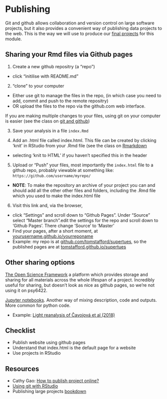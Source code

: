 # Publishing 

Git and github allows collaboration and version control on large software projects, but it also provides a convenient way of publishing data projects to the web. This is the way we will use to produce our [final projects](final-project.html) for this module.




## Sharing your Rmd files via Github pages

1. Create a new github repositry (a "repo")
  * click "initilise with README.md"
  
2. "clone" to your computer
  * Either use git to manage the files in the repo, (in which case you need to add, commit and push to the remote repositry)
  * OR upload the files to the repo via the github.com web interface. 
    
If you are making multiple changes to your files, using git on your computer is easier (see the class on [git and github](git-and-github.html))

3. Save your analysis in a file ``index.Rmd``

4. Add an .html file called index.html. This file can be created by clicking 'knit' in RStudio from your .Rmd file (see the class on [Rmarkdown](rmarkdown.html)
  * selecting 'knit to HTML' if you haven't specified this in the header

5. Upload or "Push" your files, most importantly the ``index.html`` file to a github repo, probably viewable at something like: ``https://github.com/username/myrepo/``
  * **NOTE**: To make the repository an archive of your project you can and should add all the other other files and folders, including the .Rmd file which you used to make the index.html file

6. Visit this link and, via the browser,
  * click "Settings" and scroll down to "Github Pages". Under "Source" select "Master branch".edit the settings for the repo and scroll down to 'Github Pages'. There change 'Source' to 'Master'
  * Find your pages, after a short moment, at [yourusername.github.io/yourreponame]()
  * Example: my repo is at [github.com/tomstafford/supertues](https://github.com/tomstafford/supertues), so the published pages are at [tomstafford.github.io/supertues](https://tomstafford.github.io/supertues/)



## Other sharing options

[The Open Science Framework](OSF.io) a platform which provides storage and sharing for all materials across the whole lifespan of a project. Incredibly useful for sharing, but doesn't look as nice as github pages, so we're not using it on psy6422.

[Jupyter notebooks](https://jupyter.org/). Another way of mixing description, code and outputs. More common for python code.
 
 * Example: [Light reanalysis of Čavojová et al (2018)](https://github.com/tomstafford/cavojova2018/blob/master/cavojava_reanalysis.ipynb)


## Checklist

* Publish website using github pages
* Understand that index.html is the default page for a website
* Use projects in RStudio
 
 
## Resources
 
* Cathy Gao: [How to publish project online?](https://rpubs.com/cathydatascience/518692)
* [Using git with RStudio](https://support.rstudio.com/hc/en-us/articles/200532077-Version-Control-with-Git-and-SVN)
* Publishing large projects [bookdown](https://www.bookdown.org/)


